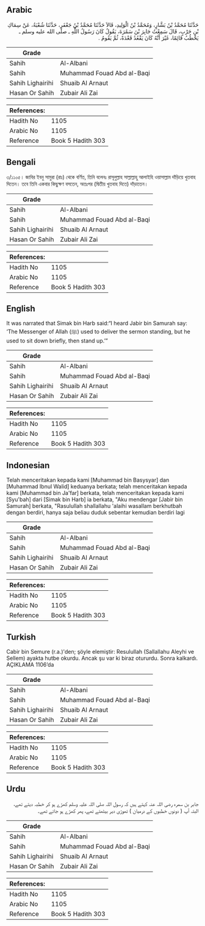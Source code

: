 ## Arabic

<div dir="rtl" lang="ar" style={{fontSize:'larger',backgroundColor:'#f8f9fa',padding:20}}>حَدَّثَنَا مُحَمَّدُ بْنُ بَشَّارٍ، وَمُحَمَّدُ بْنُ الْوَلِيدِ، قَالاَ حَدَّثَنَا مُحَمَّدُ بْنُ جَعْفَرٍ، حَدَّثَنَا شُعْبَةُ، عَنْ سِمَاكِ بْنِ حَرْبٍ، قَالَ سَمِعْتُ جَابِرَ بْنَ سَمُرَةَ، يَقُولُ كَانَ رَسُولُ اللَّهِ ـ صلى الله عليه وسلم ـ يَخْطُبُ قَائِمًا، غَيْرَ أَنَّهُ كَانَ يَقْعُدُ قَعْدَةً، ثُمَّ يَقُومُ ‏.‏</div><div style={{backgroundColor:'#f8f9fa',padding:20, marginBottom: 10}}><table>
      <thead>
        <tr>
          <th>Grade</th>
          <th></th>
        </tr>
      </thead>
      <tbody>
<tr><td>Sahih</td><td>Al-Albani</td></tr><tr><td>Sahih</td><td>Muhammad Fouad Abd al-Baqi</td></tr><tr><td>Sahih Lighairihi</td><td>Shuaib Al Arnaut</td></tr><tr><td>Hasan Or Sahih</td><td>Zubair Ali Zai</td></tr></tbody></table><table>
        <thead>
          <tr>
            <th>References:</th>
            <th></th>
          </tr>
        </thead>
        <tbody><tr><td>Hadith No</td><td>1105</td></tr><tr><td>Arabic No</td><td>1105</td></tr><tr><td>Reference</td><td>Book 5 Hadith 303</td></tr></tbody></table></div>

## Bengali

<div dir="ltr" lang="bn" style={{fontSize:'larger',backgroundColor:'#f8f9fa',padding:20}}>৩/১১০৫। জাবির ইবনু সামুরা (রাঃ) থেকে বর্ণিত, তিনি বলেনঃ রাসূলুল্লাহ সাল্লাল্লাহু আলাইহি ওয়াসাল্লাম দাঁড়িয়ে খুতবাহ দিতেন। তবে তিনি একবার কিছুক্ষণ বসতেন, অতঃপর (দ্বিতীয় খুতবাহ দিতে) দাঁড়াতেন।</div><div style={{backgroundColor:'#f8f9fa',padding:20, marginBottom: 10}}><table>
      <thead>
        <tr>
          <th>Grade</th>
          <th></th>
        </tr>
      </thead>
      <tbody>
<tr><td>Sahih</td><td>Al-Albani</td></tr><tr><td>Sahih</td><td>Muhammad Fouad Abd al-Baqi</td></tr><tr><td>Sahih Lighairihi</td><td>Shuaib Al Arnaut</td></tr><tr><td>Hasan Or Sahih</td><td>Zubair Ali Zai</td></tr></tbody></table><table>
        <thead>
          <tr>
            <th>References:</th>
            <th></th>
          </tr>
        </thead>
        <tbody><tr><td>Hadith No</td><td>1105</td></tr><tr><td>Arabic No</td><td>1105</td></tr><tr><td>Reference</td><td>Book 5 Hadith 303</td></tr></tbody></table></div>

## English

<div dir="ltr" lang="en" style={{fontSize:'larger',backgroundColor:'#f8f9fa',padding:20}}>It was narrated that Simak bin Harb said:“I heard Jabir bin Samurah say: ‘The Messenger of Allah (ﷺ) used to deliver the sermon standing, but he used to sit down briefly, then stand up.’”</div><div style={{backgroundColor:'#f8f9fa',padding:20, marginBottom: 10}}><table>
      <thead>
        <tr>
          <th>Grade</th>
          <th></th>
        </tr>
      </thead>
      <tbody>
<tr><td>Sahih</td><td>Al-Albani</td></tr><tr><td>Sahih</td><td>Muhammad Fouad Abd al-Baqi</td></tr><tr><td>Sahih Lighairihi</td><td>Shuaib Al Arnaut</td></tr><tr><td>Hasan Or Sahih</td><td>Zubair Ali Zai</td></tr></tbody></table><table>
        <thead>
          <tr>
            <th>References:</th>
            <th></th>
          </tr>
        </thead>
        <tbody><tr><td>Hadith No</td><td>1105</td></tr><tr><td>Arabic No</td><td>1105</td></tr><tr><td>Reference</td><td>Book 5 Hadith 303</td></tr></tbody></table></div>

## Indonesian

<div dir="ltr" lang="id" style={{fontSize:'larger',backgroundColor:'#f8f9fa',padding:20}}>Telah menceritakan kepada kami [Muhammad bin Basysyar] dan [Muhammad Ibnul Walid] keduanya berkata; telah menceritakan kepada kami [Muhammad bin Ja'far] berkata, telah menceritakan kepada kami [Syu'bah] dari [Simak bin Harb] ia berkata, "Aku mendengar [Jabir bin Samurah] berkata, "Rasulullah shallallahu 'alaihi wasallam berkhutbah dengan berdiri, hanya saja beliau duduk sebentar kemudian berdiri lagi</div><div style={{backgroundColor:'#f8f9fa',padding:20, marginBottom: 10}}><table>
      <thead>
        <tr>
          <th>Grade</th>
          <th></th>
        </tr>
      </thead>
      <tbody>
<tr><td>Sahih</td><td>Al-Albani</td></tr><tr><td>Sahih</td><td>Muhammad Fouad Abd al-Baqi</td></tr><tr><td>Sahih Lighairihi</td><td>Shuaib Al Arnaut</td></tr><tr><td>Hasan Or Sahih</td><td>Zubair Ali Zai</td></tr></tbody></table><table>
        <thead>
          <tr>
            <th>References:</th>
            <th></th>
          </tr>
        </thead>
        <tbody><tr><td>Hadith No</td><td>1105</td></tr><tr><td>Arabic No</td><td>1105</td></tr><tr><td>Reference</td><td>Book 5 Hadith 303</td></tr></tbody></table></div>

## Turkish

<div dir="ltr" lang="tr" style={{fontSize:'larger',backgroundColor:'#f8f9fa',padding:20}}>Cabir bin Semure (r.a.)'den; şöyle elemiştir: Resulullah (Sallallahu Aleyhi ve Sellem) ayakta hutbe okurdu. Ancak şu var ki biraz otururdu. Sonra kalkardı. AÇIKLAMA 1106’da</div><div style={{backgroundColor:'#f8f9fa',padding:20, marginBottom: 10}}><table>
      <thead>
        <tr>
          <th>Grade</th>
          <th></th>
        </tr>
      </thead>
      <tbody>
<tr><td>Sahih</td><td>Al-Albani</td></tr><tr><td>Sahih</td><td>Muhammad Fouad Abd al-Baqi</td></tr><tr><td>Sahih Lighairihi</td><td>Shuaib Al Arnaut</td></tr><tr><td>Hasan Or Sahih</td><td>Zubair Ali Zai</td></tr></tbody></table><table>
        <thead>
          <tr>
            <th>References:</th>
            <th></th>
          </tr>
        </thead>
        <tbody><tr><td>Hadith No</td><td>1105</td></tr><tr><td>Arabic No</td><td>1105</td></tr><tr><td>Reference</td><td>Book 5 Hadith 303</td></tr></tbody></table></div>

## Urdu

<div dir="rtl" lang="ur" style={{fontSize:'larger',backgroundColor:'#f8f9fa',padding:20}}>جابر بن سمرہ رضی اللہ عنہ کہتے ہیں کہ رسول اللہ صلی اللہ علیہ وسلم کھڑے ہو کر خطبہ دیتے تھے، البتہ آپ ( دونوں خطبوں کے درمیان ) تھوڑی دیر بیٹھتے تھے، پھر کھڑے ہو جاتے تھے۔</div><div style={{backgroundColor:'#f8f9fa',padding:20, marginBottom: 10}}><table>
      <thead>
        <tr>
          <th>Grade</th>
          <th></th>
        </tr>
      </thead>
      <tbody>
<tr><td>Sahih</td><td>Al-Albani</td></tr><tr><td>Sahih</td><td>Muhammad Fouad Abd al-Baqi</td></tr><tr><td>Sahih Lighairihi</td><td>Shuaib Al Arnaut</td></tr><tr><td>Hasan Or Sahih</td><td>Zubair Ali Zai</td></tr></tbody></table><table>
        <thead>
          <tr>
            <th>References:</th>
            <th></th>
          </tr>
        </thead>
        <tbody><tr><td>Hadith No</td><td>1105</td></tr><tr><td>Arabic No</td><td>1105</td></tr><tr><td>Reference</td><td>Book 5 Hadith 303</td></tr></tbody></table></div>